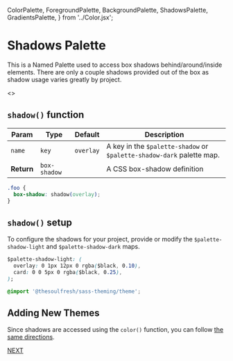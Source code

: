   ColorPalette,
  ForegroundPalette,
  BackgroundPalette,
  ShadowsPalette,
  GradientsPalette,
} from '../Color.jsx';

<Meta title="Colors/Shadow Palette" />

# Shadows Palette

This is a Named Palette used to access box shadows behind/around/inside elements.
There are only a couple shadows provided out of the box as shadow usage varies
greatly by project.

<Story name="Shadow Palette">
  <>
    <ShadowsPalette name="Shadows" />
    <ShadowsPalette name="Shadows Dark" />
  </>
</Story>

## `shadow()` function

| Param | Type | Default | Description |
| --- | --- | --- | --- |
| `name` | `key` | `overlay` | A key in the `$palette-shadow` or `$palette-shadow-dark` palette map. |
| __Return__ | `box-shadow` | | A CSS box-shadow definition |

```css
.foo {
  box-shadow: shadow(overlay);
}
```

## `shadow()` setup

To configure the shadows for your project, provide or modify the `$palette-shadow-light`
and `$palette-shadow-dark` maps.

```css
$palette-shadow-light: (
  overlay: 0 1px 12px 0 rgba($black, 0.10),
  card: 0 0 5px 0 rgba($black, 0.25),
);

@import '@thesoulfresh/sass-theming/theme';
```

## Adding New Themes

Since shadows are accessed using the `color()` function, you can follow
[the same directions](/?path=/docs/colors-palettes--color-palettes#named-color-palettes).

[NEXT](/?path=/docs/colors-gradient-palette--gradient-palette)

